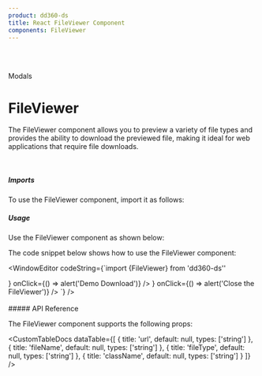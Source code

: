 ```yaml
---
product: dd360-ds
title: React FileViewer Component
components: FileViewer
---
```


<br id='top' />
<br />

<Label>Modals</Label>

# <span name="floating-nav">FileViewer</span>

The FileViewer component allows you to preview a variety of file types and provides the ability to download the previewed file, making it ideal for web
applications that require file downloads.

<br />

##### <span name="floating-nav">Imports</span>

To use the FileViewer component, import it as follows:

<WindowEditor codeString="import { FileViewer } from 'dd360-ds'" />

##### <span name="floating-nav">Usage</span>

Use the FileViewer component as shown below:

<Playground className="flex items-center">
    <FileViewerCustom />
</Playground>

The code snippet below shows how to use the FileViewer component:

<WindowEditor
    codeString={`import {FileViewer} from 'dd360-ds''
       
<FileViewer>
    <DynamicHeroIcon icon="DownloadIcon" className="h-5 w-5" />
    <FileViewer.ViewerActions fileName='Eloquent_JavaScript.pdf'>
        <FileViewer.BtnAction icon={<DynamicHeroIcon icon="DownloadIcon" className="h-5 w-5" />} onClick={() => alert('Demo Download')} />
        <FileViewer.BtnAction icon={<DynamicHeroIcon icon="XIcon" className="h-5 w-5" />} onClick={() => alert('Close the FileViewer')} />
    </FileViewer.ViewerActions>
    <FileViewer.FileContent url='https://eloquentjavascript.net/Eloquent_JavaScript.pdf' fileType='pdf'/>
</FileViewer>
                     `}
/>

<br />
<br />
##### <span name="floating-nav">API Reference</span>

The FileViewer component supports the following props:

<CustomTableDocs
    dataTable={[
        { title: 'url', default: null, types: ['string'] },
        { title: 'fileName', default: null, types: ['string'] },
        { title: 'fileType', default: null, types: ['string'] },
        { title: 'className', default: null, types: ['string'] }
    ]}
/>

<AlertReactKnowledge />

<BackAndForwardController />